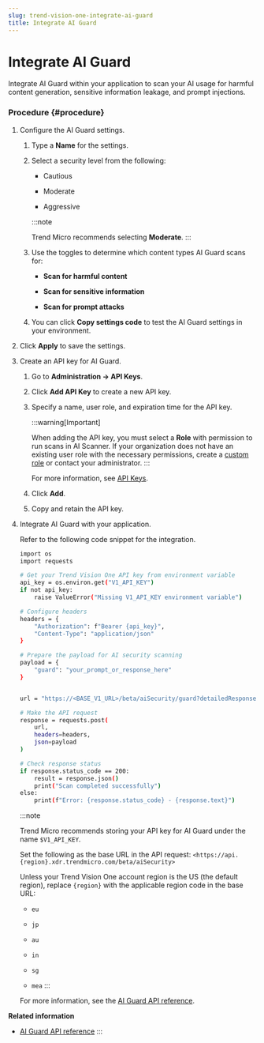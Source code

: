 ```yaml
---
slug: trend-vision-one-integrate-ai-guard
title: Integrate AI Guard
---
```

# Integrate AI Guard

Integrate AI Guard within your application to scan your AI usage for harmful content generation, sensitive information leakage, and prompt injections.

### Procedure {#procedure}

1.  Configure the AI Guard settings.

    1.  Type a **Name** for the settings.

    2.  Select a security level from the following:

        - Cautious

        - Moderate

        - Aggressive

        :::note

        Trend Micro recommends selecting **Moderate**.
        :::

    3.  Use the toggles to determine which content types AI Guard scans for:

        - **Scan for harmful content**

        - **Scan for sensitive information**

        - **Scan for prompt attacks**

    4.  You can click **Copy settings code** to test the AI Guard settings in your environment.

2.  Click **Apply** to save the settings.

3.  Create an API key for AI Guard.

    1.  Go to **Administration → API Keys**.

    2.  Click **Add API Key** to create a new API key.

    3.  Specify a name, user role, and expiration time for the API key.

        :::warning[Important]

        When adding the API key, you must select a **Role** with permission to run scans in AI Scanner. If your organization does not have an existing user role with the necessary permissions, create a [custom role](custom-user-roles-trend-vision-one.mdx) or contact your administrator.
        :::

        For more information, see [API Keys](platform-api-keys.mdx).

    4.  Click **Add**.

    5.  Copy and retain the API key.

4.  Integrate AI Guard with your application.

    Refer to the following code snippet for the integration.

    ```bash
    import os
    import requests

    # Get your Trend Vision One API key from environment variable
    api_key = os.environ.get("V1_API_KEY")
    if not api_key:
        raise ValueError("Missing V1_API_KEY environment variable")

    # Configure headers
    headers = {
        "Authorization": f"Bearer {api_key}",
        "Content-Type": "application/json"
    }

    # Prepare the payload for AI security scanning
    payload = {
        "guard": "your_prompt_or_response_here"
    }


    url = "https://<BASE_V1_URL>/beta/aiSecurity/guard?detailedResponse=false"

    # Make the API request
    response = requests.post(
        url,
        headers=headers,
        json=payload
    )

    # Check response status
    if response.status_code == 200:
        result = response.json()
        print("Scan completed successfully")
    else:
        print(f"Error: {response.status_code} - {response.text}")
    ```

    :::note

    Trend Micro recommends storing your API key for AI Guard under the name `$V1_API_KEY`.

    Set the following as the base URL in the API request: `<https://api.{region}.xdr.trendmicro.com/beta/aiSecurity>`

    Unless your Trend Vision One account region is the US (the default region), replace `{region}` with the applicable region code in the base URL:

    - `eu`

    - `jp`

    - `au`

    - `in`

    - `sg`

    - `mea`
    :::

    For more information, see the [AI Guard API reference](ai-guard-api-reference.mdx).

**Related information**

- [AI Guard API reference](ai-guard-api-reference.mdx)
:::
